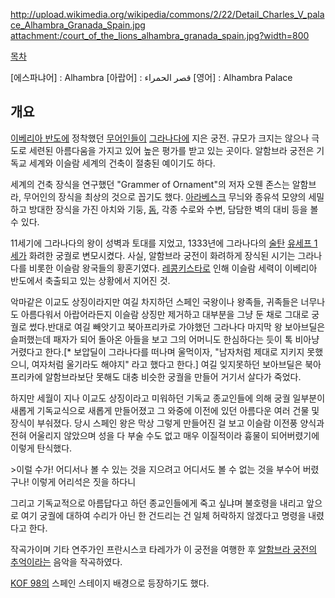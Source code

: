 http://upload.wikimedia.org/wikipedia/commons/2/22/Detail_Charles_V_palace_Alhambra_Granada_Spain.jpg
attachment:/court_of_the_lions_alhambra_granada_spain.jpg?width=800

[[목차]]

[에스파냐어] : Alhambra
[아랍어] : قصر الحمراء
[영어] : Alhambra Palace

== 개요 ==
[[이베리아 반도]]에 정착했던 [[무어]]인들이 [[그라나다]]에 지은 궁전. 규모가 크지는 않으나 극도로 세련된 아름다움을 가지고 있어 높은 평가를 받고 있는 곳이다. 알함브라 궁전은 기독교 세계와 이슬람 세계의 건축이 절충된 예이기도 하다.

세계의 건축 장식을 연구했던 "Grammer of Ornament"의 저자 오웬 존스는 알함브라, 무어인의 장식을 최상의 것으로 꼽기도 했다. [[아라베스크]] 무늬와 종유석 모양의 세밀하고 방대한 장식을 가진 아치와 기둥, [[돔]], 각종 수로와 수변, 담담한 벽의 대비 등을 볼 수 있다. 

11세기에 그라나다의 왕이 성벽과 토대를 지었고, 1333년에 그라나다의 [[술탄]] [[유세프 1세]]가 화려한 궁궐로 변모시켰다. 사실, 알함브라 궁전이 화려하게 장식된 시기는 그라나다를 비롯한 이슬람 왕국들의 황혼기였다. [[레콩키스타]]로 인해 이슬람 세력이 이베리아 반도에서 축출되고 있는 상황에서 지어진 것. 

악마같은 이교도 상징이라지만 여길 차지하던 스페인 국왕이나 왕족들, 귀족들은 너무나도 아름다워서 아랍어라든지 이슬람 상징만 제거하고 대부분을 그냥 둔 채로 그대로 궁궐로 썼다.반대로 여길 빼앗기고 북아프리카로 가야했던 그라나다 마지막 왕 보아브딜은 슬퍼했는데 패자가 되어 돌아온 아들을 보고 그의 어머니도 한심하다는 듯이 톡 비아냥거렸다고 한다.[* 보압딜이 그라나다를 떠나며 울먹이자, "남자처럼 제대로 지키지 못했으니, 여자처럼 울기라도 해야지" 라고 했다고 한다.] 여길 잊지못하던 보아브딜은 북아프리카에 알함브라보단 못해도 대충 비슷한 궁궐을 만들어 거기서 살다가 죽었다.

하지만 세월이 지나 이교도 상징이라고 미워하던 기독교 종교인들에 의해 궁궐 일부분이 새롭게 기독교식으로 새롭게 만들어졌고 그 와중에 이전에 있던 아름다운 여러 건물 및 장식이 부숴졌다. 당시 스페인 왕은 막상 그렇게 만들어진 걸 보고 이슬람 이전풍 양식과 전혀 어울리지 않았으며 성을 다 부술 수도 없고 매우 이질적이라 흉물이 되어버렸기에 이렇게 탄식했다.

>이럴 수가! 어디서나 볼 수 있는 것을 지으려고 어디서도 볼 수 없는 것을 부수어 버렸구나! 이렇게 어리석은 짓을 하다니

그리고 기독교적으로 아름답다고 하던 종교인들에게 죽고 싶냐며 불호령을 내리고 앞으로 여기 궁궐에 대하여 수리가 아닌 한 건드리는 건 일체 허락하지 않겠다고 명령을 내렸다고 한다.

작곡가이며 기타 연주가인 프란시스코 타레가가 이 궁전을 여행한 후 [[알함브라 궁전의 추억]]이라는 음악을 작곡하였다.

[[KOF 98]]의 스페인 스테이지 배경으로 등장하기도 했다.

